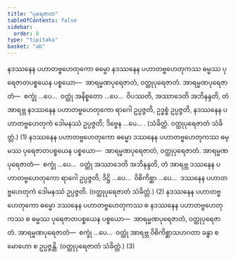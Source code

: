 ```yaml
---
title: "ပုရေဇာတ"
tableOfContents: false
sidebar:
  order: 8
type: "tipitaka"
basket: "ab"
---
```



<DynamicBreadcrumb />

<Division number="81">

<Paragraph number="4245">
နဒဿနေန ပဟာတဗ္ဗဟေတုကော ဓမ္မော နဒဿနေန ပဟာတဗ္ဗဟေတုကဿ ဓမ္မဿ ပုရေဇာတပစ္စယေန ပစ္စယော—  အာရမ္မဏပုရေဇာတံ, ဝတ္ထုပုရေဇာတံ. <Emphasis>အာရမ္မဏပုရေဇာတံ</Emphasis>—  စက္ခုံ …ပေ…  ဝတ္ထုံ အနိစ္စတော …ပေ…  ဝိပဿတိ, အဿာဒေတိ အဘိနန္ဒတိ, တံ အာရဗ္ဘ နဒဿနေန ပဟာတဗ္ဗဟေတုကော ရာဂေါ ဥပ္ပဇ္ဇတိ, ဥဒ္ဓစ္စံ ဥပ္ပဇ္ဇတိ, နဒဿနေန ပဟာတဗ္ဗဟေတုကံ ဒေါမနဿံ ဥပ္ပဇ္ဇတိ; ဒိဗ္ဗေန …ပေ… . (သံခိတ္တံ. ဝတ္ထုပုရေဇာတံ သံခိတ္တံ.) (1)
</Paragraph>

<Paragraph number="4246">
နဒဿနေန ပဟာတဗ္ဗဟေတုကော ဓမ္မော ဒဿနေန ပဟာတဗ္ဗဟေတုကဿ ဓမ္မဿ ပုရေဇာတပစ္စယေန ပစ္စယော—  အာရမ္မဏပုရေဇာတံ, ဝတ္ထုပုရေဇာတံ. <Emphasis>အာရမ္မဏပုရေဇာတံ</Emphasis>—  စက္ခုံ …ပေ…  ဝတ္ထုံ အဿာဒေတိ အဘိနန္ဒတိ, တံ အာရဗ္ဘ ဒဿနေန ပဟာတဗ္ဗဟေတုကော ရာဂေါ ဥပ္ပဇ္ဇတိ, ဒိဋ္ဌိ …ပေ…  ဝိစိကိစ္ဆာ …ပေ…  ဒဿနေန ပဟာတဗ္ဗဟေတုကံ ဒေါမနဿံ ဥပ္ပဇ္ဇတိ. (ဝတ္ထုပုရေဇာတံ သံခိတ္တံ.) (2)
</Paragraph>

<Paragraph number="4247">
နဒဿနေန ပဟာတဗ္ဗဟေတုကော ဓမ္မော ဒဿနေန ပဟာတဗ္ဗဟေတုကဿ စ နဒဿနေန ပဟာတဗ္ဗဟေတုကဿ စ ဓမ္မဿ ပုရေဇာတပစ္စယေန ပစ္စယော—  အာရမ္မဏပုရေဇာတံ, ဝတ္ထုပုရေဇာတံ. <Emphasis>အာရမ္မဏပုရေဇာတံ</Emphasis>—  စက္ခုံ …ပေ…  ဝတ္ထုံ အာရဗ္ဘ ဝိစိကိစ္ဆာသဟဂတာ ခန္ဓာ စ မောဟော စ ဥပ္ပဇ္ဇန္တိ. (ဝတ္ထုပုရေဇာတံ သံခိတ္တံ.) (3)
</Paragraph>
</Division>